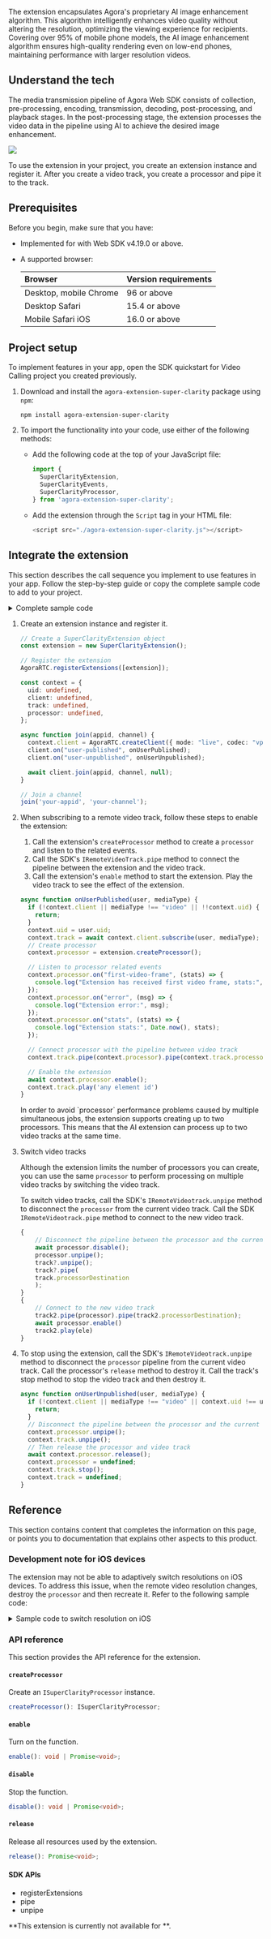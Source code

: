 
The <Vg k="RTEE_CLARITY" /> extension encapsulates Agora's proprietary AI image enhancement algorithm. This algorithm intelligently enhances video quality without altering the resolution, optimizing the viewing experience for recipients. Covering over 95% of mobile phone models, the AI image enhancement algorithm ensures high-quality rendering even on low-end phones, maintaining performance with larger resolution videos.

<PlatformWrapper platform="web" >

## Understand the tech
The media transmission pipeline of Agora Web SDK consists of collection, pre-processing, encoding, transmission, decoding, post-processing, and playback stages. In the post-processing stage, the <Vg k="RTEE_CLARITY" /> extension processes the video data in the pipeline using AI to achieve the desired image enhancement.

![](/images/extensions-marketplace/super-clarity.svg)

To use the <Vg k="RTEE_CLARITY" /> extension in your project, you create an extension instance and register it. After you create a video track, you create a processor and pipe it to the track.

## Prerequisites

Before you begin, make sure that you have:

- Implemented <Link to="../../../video-calling/get-started/get-started-sdk"><Vg k="GET_STARTED"/> for <Vg k="VIDEO"/></Link> with Web SDK v4.19.0 or above.

- A supported browser: 

    | Browser | Version requirements |
    |:--------|:---------------------|
    | Desktop, mobile Chrome	| 96 or above |
    | Desktop Safari | 15.4 or above |
    | Mobile Safari	iOS | 16.0 or above |

## Project setup

To implement <Vg k="RTEE_CLARITY" /> features in your app, open the SDK quickstart for Video Calling project you created previously.

1. Download and install the `agora-extension-super-clarity` package using `npm`:

    ```shell
    npm install agora-extension-super-clarity
    ```
 
1. To import the <Vg k="RTEE_CLARITY" /> functionality into your code, use either of the following methods:

    * Add the following code at the top of your JavaScript file:
    
        ```typescript
        import {
          SuperClarityExtension,
          SuperClarityEvents,
          SuperClarityProcessor,
        } from 'agora-extension-super-clarity';
        ```

    * Add the extension through the `Script` tag in your HTML file:
    
        ```typescript
        <script src="./agora-extension-super-clarity.js"></script>
        ```

## Integrate the extension

This section describes the call sequence you implement to use <Vg k="RTEE_CLARITY" /> features in your app. Follow the step-by-step guide or copy the complete sample code to add <Vg k="RTEE_CLARITY" /> to your project.

<details>
<summary>Complete sample code</summary>
<CodeBlock language="js" showLineNumbers>
{`const extension = new SuperClarityExtension();
AgoraRTC.registerExtensions([extension]);

const context = {
  uid: undefined,
  client: undefined,
  track: undefined,
  processor: undefined,
};

async function join(appid, channel) {
  context.client = AgoraRTC.createClient({ mode: "live", codec: "vp8", role: "host" });
  client.on("user-published", onUserPublished);
  client.on("user-unpublished", onUserUnpublished);

  await client.join(appid, channel, null);
}

async function onUserPublished(user, mediaType) {
  if (!context.client || mediaType !== "video" || !!context.uid) {
    return;
  }
  context.uid = user.uid;
  context.track = await context.client.subscribe(user, mediaType);
  context.processor = extension.createProcessor();

  context.processor.on("first-video-frame", (stats) => {
    console.log("Extension has received the first video frame, stats:", stats);
  });
  context.processor.on("error", (msg) => {
    console.log("Extension error:", msg);
  });
  context.processor.on("stats", (stats) => {
    console.log("Extension stats:", Date.now(), stats);
  });
  context.track.pipe(context.processor).pipe(context.track.processorDestination);
  await context.processor.enable();
  context.track.play('any element id')
}

async function onUserUnpublished(user, mediaType) {
  if (!context.client || mediaType !== "video" || context.uid !== user.uid) {
    return;
  }
  context.processor.unpipe();
  context.track.unpipe();
  await context.processor.release();
  context.processor = undefined;
  context.track.stop();
  context.track = undefined;
}

join('your-appid', 'your-channel');`}
</CodeBlock>
</details>

1. Create an extension instance and register it.

    ```typescript
    // Create a SuperClarityExtension object
    const extension = new SuperClarityExtension();
    
    // Register the extension
    AgoraRTC.registerExtensions([extension]);

    const context = {
      uid: undefined,
      client: undefined,
      track: undefined,
      processor: undefined,
    };

    async function join(appid, channel) {
      context.client = AgoraRTC.createClient({ mode: "live", codec: "vp8", role: "host" });
      client.on("user-published", onUserPublished);
      client.on("user-unpublished", onUserUnpublished);

      await client.join(appid, channel, null);
    }

    // Join a channel
    join('your-appid', 'your-channel');
    ```

1. When subscribing to a remote video track, follow these steps to enable the <Vg k="RTEE_CLARITY" /> extension:

    1. Call the extension's `createProcessor` method to create a `processor` and listen to the related events.
    1. Call the SDK's `IRemoteVideoTrack.pipe` method to connect the pipeline between the <Vg k="RTEE_CLARITY" /> extension and the video track.
    1. Call the extension's `enable` method to start the extension. Play the video track to see the effect of the <Vg k="RTEE_CLARITY" /> extension.

    ```typescript
    async function onUserPublished(user, mediaType) {
      if (!context.client || mediaType !== "video" || !!context.uid) {
        return;
      }
      context.uid = user.uid;
      context.track = await context.client.subscribe(user, mediaType);
      // Create processor
      context.processor = extension.createProcessor();

      // Listen to processor related events
      context.processor.on("first-video-frame", (stats) => {
        console.log("Extension has received first video frame, stats:", stats);
      });
      context.processor.on("error", (msg) => {
        console.log("Extension error:", msg);
      });
      context.processor.on("stats", (stats) => {
        console.log("Extension stats:", Date.now(), stats);
      });

      // Connect processor with the pipeline between video track
      context.track.pipe(context.processor).pipe(context.track.processorDestination);

      // Enable the extension
      await context.processor.enable();
      context.track.play('any element id')
    }
    ```

    <Admonition type="caution" title="Note">
    In order to avoid `processor` performance problems caused by multiple simultaneous jobs, the extension supports creating up to two processors. This means that the AI ​extension can process up to two video tracks at the same time.
    </Admonition>

1. Switch video tracks

    Although the extension limits the number of processors you can create, you can use the same `processor` to perform <Vg k="RTEE_CLARITY" /> processing on multiple video tracks by switching the video track.

    To switch video tracks, call the SDK's `IRemoteVideotrack.unpipe` method to disconnect the `processor` from the current video track. Call the SDK `IRemoteVideotrack.pipe` method to connect to the new video track.

    ```typescript
    {
        // Disconnect the pipeline between the processor and the current video track
        await processor.disable();
        processor.unpipe();
        track?.unpipe();
        track?.pipe(
        track.processorDestination
        );
    }
    {
        // Connect to the new video track
        track2.pipe(processor).pipe(track2.processorDestination);
        await processor.enable()
        track2.play(ele)
    }
    ```

1. To stop using the <Vg k="RTEE_CLARITY" /> extension, call the SDK's `IRemoteVideotrack.unpipe` method to disconnect the `processor` pipeline from the current video track. Call the processor's `release` method to destroy it. Call the track's stop method to stop the video track and then destroy it.

    ```typescript
    async function onUserUnpublished(user, mediaType) {
      if (!context.client || mediaType !== "video" || context.uid !== user.uid) {
        return;
      }
      // Disconnect the pipeline between the processor and the current video track first
      context.processor.unpipe();
      context.track.unpipe();
      // Then release the processor and video track
      await context.processor.release();
      context.processor = undefined;
      context.track.stop();
      context.track = undefined;
    }
    ```

## Reference

This section contains content that completes the information on this page, or points you to documentation that explains other aspects to this product.

### Development note for iOS devices

The <Vg k="RTEE_CLARITY" /> extension may not be able to adaptively switch resolutions on iOS devices. To address this issue, when the remote video resolution changes, destroy the `processor` and then recreate it. Refer to the following sample code:

<details>
<summary>Sample code to switch resolution on iOS</summary>
<CodeBlock language="js" showLineNumbers>
{`const isIOS =
  // @ts-ignore
  /iPad|iPhone|iPod/.test(navigator.userAgent) && !window.MSStream;
const isSafari = /^((?!chrome|android).)*safari/i.test(navigator.userAgent);
const versions = navigator.userAgent.match(/Version\/([\d.]+).*Safari/);
let version = 0;
if (versions && versions.length > 1) {
  version = parseInt(versions[1]);
}
var shouldCleanResource: boolean =
  isIOS && isSafari && version < 16 ? true : false;


var extension: SuperClarityExtension | undefined = undefined;

var initSCProcessor = async () => {
  if (!extension) {
    extension = new SuperClarityExtension();
    AgoraRTC.registerExtensions([extension]);
  }

  var processor = extension.createProcessor();

  processor.on(SuperClarityEvents.FIRST_VIDEO_FRAME, (stats: any) => {
    console.log('Extension has received the first video frame, stats:', stats);
  });
  processor.on(SuperClarityEvents.ERROR, (msg: any) => {
    console.log('Extension error:', msg);
  });
  processor.on(SuperClarityEvents.STATS, (stats: any) => {
    console.log('Extension stats:', Date.now(), stats);
  });
  return processor;
};
var destroySCProcessor = async (processor) => {
  if (!processor ) {
    return;
  }
  processor.removeAllListeners(SuperClarityEvents.FIRST_VIDEO_FRAME);
  processor.removeAllListeners(SuperClarityEvents.ERROR);
  processor.removeAllListeners(SuperClarityEvents.STATS);
  await processor .release();
  processor= undefined;
};
// Refresh the processor
{
    var info:{ w?:number, h?:number}={}
    if (shouldCleanResource) {
      setInterval(async ()=>{
        !info.w && info.w = track?.getStats().receiveResolutionWidth;
        !info.h && info.h = track?.getStats().receiveResolutionHeight;
        if (
        (track?.getStats().receiveResolutionWidth &&
          info.w &&
          track?.getStats().receiveResolutionWidth !== info.w) ||
        (track?.getStats().receiveResolutionHeight &&
          info.h &&
          track?.getStats().receiveResolutionHeight !== info.h)
      ) {
        info.w = track?.getStats().receiveResolutionWidth;
        info.h = track?.getStats().receiveResolutionHeight;
        if (processor) {
          processor.unpipe();
          track?.unpipe();
          track?.pipe(track.processorDestination);
          await destroySCProcessor(processor);
          processor= undefined;
        }
          processor = await initSCProcessor();
            track!.pipe(processor !).pipe(track!.processorDestination);
            await processor !.enable();
        }
      }, 1000);
    }
}`}
</CodeBlock>
</details>

### API reference
This section provides the API reference for the <Vg k="RTEE_CLARITY" /> extension.

#### `createProcessor`
Create an `ISuperClarityProcessor` instance.
```ts
createProcessor(): ISuperClarityProcessor;
```

#### `enable`
Turn on the <Vg k="RTEE_CLARITY" /> function.

```ts
enable(): void | Promise<void>;
```

#### `disable`

Stop the <Vg k="RTEE_CLARITY" />  function.

```ts
disable(): void | Promise<void>;
```

#### `release`
Release all resources used by the extension.

```ts
release(): Promise<void>;
```

#### SDK APIs

- <Link to="{{global.API_REF_WEB_ROOT}}/interfaces/iagorartc.html#registerextensions">registerExtensions</Link>
- <Link to="{{global.API_REF_WEB_ROOT}}/interfaces/iremotevideotrack.html#pipe">pipe</Link>
- <Link to="{{global.API_REF_WEB_ROOT}}/interfaces/iremotevideotrack.html#unpipe">unpipe</Link>

</PlatformWrapper>

<PlatformWrapper notAllowed="web" >
**This extension is currently not available for <Vpl k="NAME" />**.
</PlatformWrapper>
